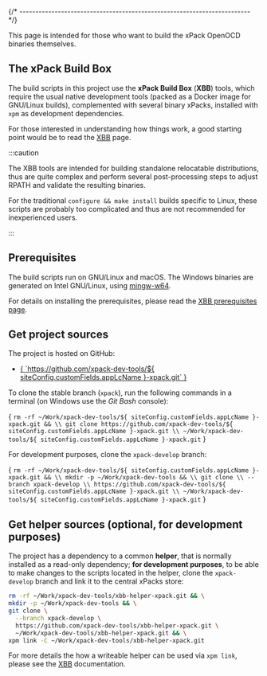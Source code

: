 

{/* ------------------------------------------------------------------------ */}

This page is intended for those who want to build the xPack OpenOCD
binaries themselves.

## The xPack Build Box

The build scripts in this project use the **xPack Build Box** (**XBB**)
tools, which require the usual native development tools
(packed as a Docker image for GNU/Linux builds), complemented with
several binary xPacks, installed with `xpm` as development dependencies.

For those interested in understanding how things work, a good starting point
would be to read the [XBB](https://xpack.github.io/xbb/) page.

:::caution

The XBB tools are intended for building standalone relocatable distributions,
thus are quite complex and perform several post-processing steps to
adjust RPATH and validate the resulting binaries.

For the traditional `configure && make install` builds specific to Linux,
these scripts are probably too complicated and thus are not recommended
for inexperienced users.

:::

## Prerequisites

The build scripts run on GNU/Linux and macOS. The Windows binaries are
generated on Intel GNU/Linux, using [mingw-w64](https://mingw-w64.org).

For details on installing the prerequisites, please read the
[XBB prerequisites page](https://xpack.github.io/xbb/prerequisites/).

## Get project sources

The project is hosted on GitHub:

<ul>
<li><a href={ `https://github.com/xpack-dev-tools/${ siteConfig.customFields.appLcName }-xpack.git` }>{ `https://github.com/xpack-dev-tools/${ siteConfig.customFields.appLcName }-xpack.git` }</a></li>
</ul>

To clone the stable branch (`xpack`), run the following commands in a
terminal (on Windows use the _Git Bash_ console):

<CodeBlock language="sh"> {
`rm -rf ~/Work/xpack-dev-tools/${ siteConfig.customFields.appLcName }-xpack.git && \\
git clone https://github.com/xpack-dev-tools/${ siteConfig.customFields.appLcName }-xpack.git \\
  ~/Work/xpack-dev-tools/${ siteConfig.customFields.appLcName }-xpack.git`
}</CodeBlock>

For development purposes, clone the `xpack-develop` branch:

<CodeBlock language="sh"> {
`rm -rf ~/Work/xpack-dev-tools/${ siteConfig.customFields.appLcName }-xpack.git && \\
mkdir -p ~/Work/xpack-dev-tools && \\
git clone \\
  --branch xpack-develop \\
  https://github.com/xpack-dev-tools/${ siteConfig.customFields.appLcName }-xpack.git \\
  ~/Work/xpack-dev-tools/${ siteConfig.customFields.appLcName }-xpack.git`
}</CodeBlock>

## Get helper sources (optional, for development purposes)

The project has a dependency to a common **helper**, that is
normally installed as a read-only dependency; **for development
purposes**, to be able to make changes to the scripts located in the helper,
clone the `xpack-develop` branch and link it to the central
xPacks store:

```sh
rm -rf ~/Work/xpack-dev-tools/xbb-helper-xpack.git && \
mkdir -p ~/Work/xpack-dev-tools && \
git clone \
  --branch xpack-develop \
  https://github.com/xpack-dev-tools/xbb-helper-xpack.git \
  ~/Work/xpack-dev-tools/xbb-helper-xpack.git && \
xpm link -C ~/Work/xpack-dev-tools/xbb-helper-xpack.git
```

For more details the how a writeable helper can be used via
`xpm link`, please see the
[XBB](https://xpack.github.io/xbb/#writable-helper-scripts) documentation.

